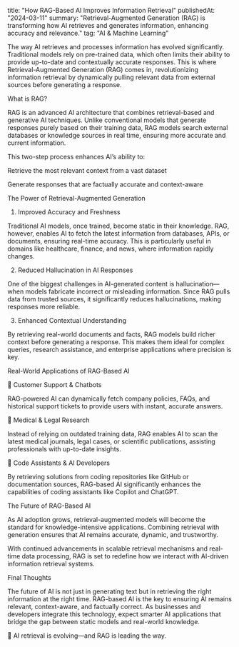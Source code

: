 title: "How RAG-Based AI Improves Information Retrieval"
publishedAt: "2024-03-11"
summary: "Retrieval-Augmented Generation (RAG) is transforming how AI retrieves and generates information, enhancing accuracy and relevance."
tag: "AI & Machine Learning"

The way AI retrieves and processes information has evolved significantly. Traditional models rely on pre-trained data, which often limits their ability to provide up-to-date and contextually accurate responses. This is where Retrieval-Augmented Generation (RAG) comes in, revolutionizing information retrieval by dynamically pulling relevant data from external sources before generating a response.

What is RAG?

RAG is an advanced AI architecture that combines retrieval-based and generative AI techniques. Unlike conventional models that generate responses purely based on their training data, RAG models search external databases or knowledge sources in real time, ensuring more accurate and current information.

This two-step process enhances AI’s ability to:

Retrieve the most relevant context from a vast dataset

Generate responses that are factually accurate and context-aware

The Power of Retrieval-Augmented Generation

1. Improved Accuracy and Freshness

Traditional AI models, once trained, become static in their knowledge. RAG, however, enables AI to fetch the latest information from databases, APIs, or documents, ensuring real-time accuracy. This is particularly useful in domains like healthcare, finance, and news, where information rapidly changes.

2. Reduced Hallucination in AI Responses

One of the biggest challenges in AI-generated content is hallucination—when models fabricate incorrect or misleading information. Since RAG pulls data from trusted sources, it significantly reduces hallucinations, making responses more reliable.

3. Enhanced Contextual Understanding

By retrieving real-world documents and facts, RAG models build richer context before generating a response. This makes them ideal for complex queries, research assistance, and enterprise applications where precision is key.

Real-World Applications of RAG-Based AI

🔹 Customer Support & Chatbots

RAG-powered AI can dynamically fetch company policies, FAQs, and historical support tickets to provide users with instant, accurate answers.

🔹 Medical & Legal Research

Instead of relying on outdated training data, RAG enables AI to scan the latest medical journals, legal cases, or scientific publications, assisting professionals with up-to-date insights.

🔹 Code Assistants & AI Developers

By retrieving solutions from coding repositories like GitHub or documentation sources, RAG-based AI significantly enhances the capabilities of coding assistants like Copilot and ChatGPT.

The Future of RAG-Based AI

As AI adoption grows, retrieval-augmented models will become the standard for knowledge-intensive applications. Combining retrieval with generation ensures that AI remains accurate, dynamic, and trustworthy.

With continued advancements in scalable retrieval mechanisms and real-time data processing, RAG is set to redefine how we interact with AI-driven information retrieval systems.

Final Thoughts

The future of AI is not just in generating text but in retrieving the right information at the right time. RAG-based AI is the key to ensuring AI remains relevant, context-aware, and factually correct. As businesses and developers integrate this technology, expect smarter AI applications that bridge the gap between static models and real-world knowledge.

🚀 AI retrieval is evolving—and RAG is leading the way.

